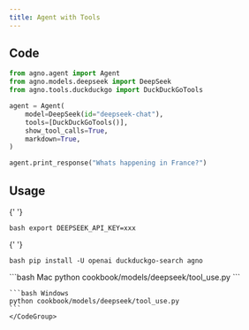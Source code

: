 ```yaml
---
title: Agent with Tools
---
```


## Code

```python cookbook/models/deepseek/tool_use.py
from agno.agent import Agent
from agno.models.deepseek import DeepSeek
from agno.tools.duckduckgo import DuckDuckGoTools

agent = Agent(
    model=DeepSeek(id="deepseek-chat"),
    tools=[DuckDuckGoTools()],
    show_tool_calls=True,
    markdown=True,
)

agent.print_response("Whats happening in France?")
```

## Usage

<Steps>
  <Snippet file="create-venv-step.mdx" />

{' '}

<Step title="Set your API key">```bash export DEEPSEEK_API_KEY=xxx ```</Step>

{' '}

<Step title="Install libraries">```bash pip install -U openai duckduckgo-search agno ```</Step>

  <Step title="Run Agent">
    <CodeGroup>
    ```bash Mac
    python cookbook/models/deepseek/tool_use.py
    ```

    ```bash Windows
    python cookbook/models/deepseek/tool_use.py
    ```
    </CodeGroup>

  </Step>
</Steps>
